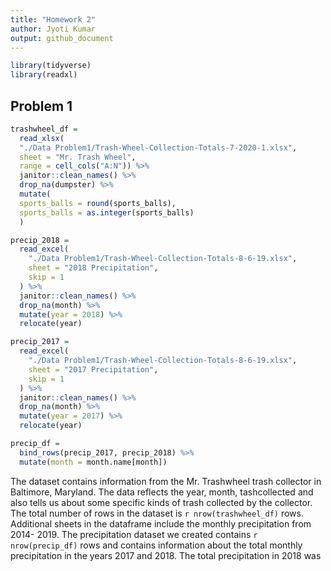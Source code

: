 ```yaml
---
title: "Homework 2"
author: Jyoti Kumar
output: github_document
---
```

``` r
library(tidyverse)
library(readxl)
```

## Problem 1

```r
trashwheel_df = 
  read_xlsx(
  "./Data Problem1/Trash-Wheel-Collection-Totals-7-2020-1.xlsx",
  sheet = "Mr. Trash Wheel", 
  range = cell_cols("A:N")) %>% 
  janitor::clean_names() %>% 
  drop_na(dumpster) %>%
  mutate(
  sports_balls = round(sports_balls),
  sports_balls = as.integer(sports_balls)
  )
```

```r
precip_2018 =
  read_excel(
    "./Data Problem1/Trash-Wheel-Collection-Totals-8-6-19.xlsx",
    sheet = "2018 Precipitation",
    skip = 1
  ) %>% 
  janitor::clean_names() %>% 
  drop_na(month) %>% 
  mutate(year = 2018) %>% 
  relocate(year)
```

```r
precip_2017 =
  read_excel(
    "./Data Problem1/Trash-Wheel-Collection-Totals-8-6-19.xlsx",
    sheet = "2017 Precipitation",
    skip = 1
  ) %>% 
  janitor::clean_names() %>% 
  drop_na(month) %>% 
  mutate(year = 2017) %>% 
  relocate(year)
```

```r
precip_df =
  bind_rows(precip_2017, precip_2018) %>% 
  mutate(month = month.name[month])
```

The dataset contains information from the Mr. Trashwheel trash collector in Baltimore, Maryland. The data reflects the year, month, tashcollected and also tells us about some specific kinds of trash collected by the collector. The total number of rows in the dataset is `r nrow(trashwheel_df)` rows. Additional sheets in the dataframe include the monthly precipitation from 2014- 2019. The precipitation dataset we created contains `r nrow(precip_df)` rows and contains information about the total monthly precipitation in the years 2017 and 2018. The total precipitation in 2018 was 

